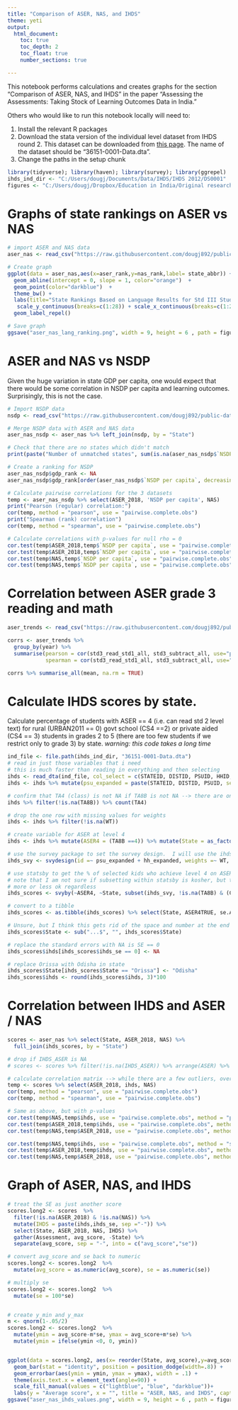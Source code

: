 ---
title: "Comparison of ASER, NAS, and IHDS"
theme: yeti
output: 
  html_document:
    toc: true
    toc_depth: 2
    toc_float: true
    number_sections: true

---

This notebook performs calculations and creates graphs for the section "Comparison of ASER, NAS, and IHDS" in the paper "Assessing the Assessments: Taking Stock of Learning Outcomes Data in India."

Others who would like to run this notebook locally will need to:

1. Install the relevant R packages
2. Download the stata version of the individual level dataset from IHDS round 2. This dataset can be downloaded from [this page](https://www.icpsr.umich.edu/web/ICPSR/studies/36151?q=india+human+development+survey&searchSource=icpsr-landing#). The name of the dataset should be "36151-0001-Data.dta".
3. Change the paths in the setup chunk

```{r setup}
library(tidyverse); library(haven); library(survey); library(ggrepel)
ihds_ind_dir <- "C:/Users/dougj/Documents/Data/IHDS/IHDS 2012/DS0001"
figures <- "C:/Users/dougj/Dropbox/Education in India/Original research/aservnas/figures"
```

# Graphs of state rankings on ASER vs NAS

```{r}
# import ASER and NAS data
aser_nas <- read_csv("https://raw.githubusercontent.com/dougj892/public-datasets/master/ASER%202018%20and%20NAS%202017%20govt%20school%20grade%203%20reading.csv")

# Create graph
ggplot(data = aser_nas,aes(x=aser_rank,y=nas_rank,label= state_abbr)) +
  geom_abline(intercept = 0, slope = 1, color="orange")  +
  geom_point(color="darkblue")  +
  theme_bw() + 
  labs(title="State Rankings Based on Language Results for Std III Students (Rural)", x = "Rank in ASER (2018)", y = "Rank in NAS (2017)") + 
   scale_y_continuous(breaks=c(1:28)) + scale_x_continuous(breaks=c(1:28))  + theme(panel.grid.minor = element_blank(), panel.grid.major = element_line(colour = "gray",size=0.1)) + 
  geom_label_repel() 

# Save graph
ggsave("aser_nas_lang_ranking.png", width = 9, height = 6 , path = figures)

```

# ASER and NAS vs NSDP
Given the huge variation in state GDP per capita, one would expect that there would be some correlation in NSDP per capita and learning outcomes. Surprisingly, this is not the case.

```{r}
# Import NSDP data
nsdp <- read_csv("https://raw.githubusercontent.com/dougj892/public-datasets/master/state%20GDP%20per%20capita.csv")

# Merge NSDP data with ASER and NAS data
aser_nas_nsdp <- aser_nas %>% left_join(nsdp, by = "State")

# Check that there are no states which didn't match
print(paste("Number of unmatched states", sum(is.na(aser_nas_nsdp$`NSDP per capita`))))

# Create a ranking for NSDP
aser_nas_nsdp$gdp_rank <- NA
aser_nas_nsdp$gdp_rank[order(aser_nas_nsdp$`NSDP per capita`, decreasing = TRUE)] <- 1:nrow(aser_nas_nsdp)

# Calculate pairwise correlations for the 3 datasets
temp <- aser_nas_nsdp %>% select(ASER_2018, 'NSDP per capita', NAS)
print("Pearson (regular) correlation:")
cor(temp, method = "pearson", use = "pairwise.complete.obs")
print("Spearman (rank) correlation")
cor(temp, method = "spearman", use = "pairwise.complete.obs")

# Calculate correlations with p-values for null rho = 0
cor.test(temp$ASER_2018,temp$`NSDP per capita`, use = "pairwise.complete.obs", method = "pearson")
cor.test(temp$ASER_2018,temp$`NSDP per capita`, use = "pairwise.complete.obs", method = "spearman")
cor.test(temp$NAS,temp$`NSDP per capita`, use = "pairwise.complete.obs", method = "pearson")
cor.test(temp$NAS,temp$`NSDP per capita`, use = "pairwise.complete.obs", method = "spearman")

```
# Correlation between ASER grade 3 reading and math

```{r}
aser_trends <- read_csv("https://raw.githubusercontent.com/dougj892/public-datasets/master/ASER%20trends%20over%20time.csv")

corrs <- aser_trends %>% 
  group_by(year) %>% 
  summarise(pearson = cor(std3_read_std1_all, std3_subtract_all, use="pairwise.complete.obs", method="pearson"),
            spearman = cor(std3_read_std1_all, std3_subtract_all, use="pairwise.complete.obs", method="spearman"))

corrs %>% summarise_all(mean, na.rm = TRUE)
```

# Calculate IHDS scores by state. 
Calculate percentage of students with ASER == 4 (i.e. can read std 2 level text) for rural (URBAN2011 == 0) govt school (CS4 ==2) or private aided (CS4 == 3) students in grades 2 to 5 (there are too few students if we restrict only to grade 3) by state. *warning: this code takes a long time* 

```{r}
ind_file <- file.path(ihds_ind_dir, "36151-0001-Data.dta")
# read in just those variables that i need
# this is much faster than reading in everything and then selecting
ihds <- read_dta(ind_file, col_select = c(STATEID, DISTID, PSUID, HHID, HHSPLITID, PERSONID, IDPSU, WT, RO3, RO7, RO5, URBAN2011, starts_with("CS"), starts_with("TA"), starts_with("ED")))
ihds <- ihds %>% mutate(psu_expanded = paste(STATEID, DISTID, PSUID, sep ="-"), hh_expanded = paste(STATEID, DISTID, PSUID, HHID, HHSPLITID, sep ="-"))

# confirm that TA4 (class) is not NA if TA8B is not NA --> there are only 38 instances when TA8B is not NA but TA4 is NA
ihds %>% filter(!is.na(TA8B)) %>% count(TA4)

# drop the one row with missing values for weights
ihds <- ihds %>% filter(!is.na(WT))

# create variable for ASER at level 4
ihds <- ihds %>% mutate(ASER4 = (TA8B ==4)) %>% mutate(State = as_factor(STATEID))

# use the survey package to set the survey design.  I will use the ihds_svy object to calculate CIs
ihds_svy <- svydesign(id =~ psu_expanded + hh_expanded, weights =~ WT, data = ihds)

# use statsby to get the % of selected kids who achieve level 4 on ASER reading by state
# note that I am not sure if subsetting within statsby is kosher, but the standard errors should be ok 
# more or less ok regardless
ihds_scores <- svyby(~ASER4, ~State, subset(ihds_svy, !is.na(TA8B) & (CS4 == 2 | CS4 == 3) & (TA4 >= 2 & TA4 <= 5) & (URBAN2011 == 0)), svymean, na.rm=TRUE)

# convert to a tibble
ihds_scores <- as.tibble(ihds_scores) %>% select(State, ASER4TRUE, se.ASER4TRUE) %>% rename(ihds = ASER4TRUE, ihds_se = se.ASER4TRUE)

# Unsure, but I think this gets rid of the space and number at the end of the state name
ihds_scores$State <- sub("...$", "", ihds_scores$State)

# replace the standard errors with NA is SE == 0
ihds_scores$ihds[ihds_scores$ihds_se == 0] <- NA

# replace Orissa with Odisha in state 
ihds_scores$State[ihds_scores$State == "Orissa"] <- "Odisha"
ihds_scores$ihds <- round(ihds_scores$ihds, 3)*100

```

# Correlation between IHDS and ASER / NAS

```{r}
scores <- aser_nas %>% select(State, ASER_2018, NAS) %>% 
  full_join(ihds_scores, by = "State")

# drop if IHDS_ASER is NA
# scores <- scores %>% filter(!is.na(IHDS_ASER)) %>% arrange(ASER) %>% select(State, ASER, IHDS_ASER, NAS, obs)

# calculate correlation matrix --> while there are a few outliers, overall the ASER data and IHDS data match Ok
temp <- scores %>% select(ASER_2018, ihds, NAS)
cor(temp, method = "pearson", use = "pairwise.complete.obs")
cor(temp, method = "spearman", use = "pairwise.complete.obs")

# Same as above, but with p-values
cor.test(temp$NAS,temp$ihds, use = "pairwise.complete.obs", method = "pearson")
cor.test(temp$ASER_2018,temp$ihds, use = "pairwise.complete.obs", method = "pearson")
cor.test(temp$NAS,temp$ASER_2018, use = "pairwise.complete.obs", method = "pearson")

cor.test(temp$NAS,temp$ihds, use = "pairwise.complete.obs", method = "spearman")
cor.test(temp$ASER_2018,temp$ihds, use = "pairwise.complete.obs", method = "spearman")
cor.test(temp$NAS,temp$ASER_2018, use = "pairwise.complete.obs", method = "spearman")

```

# Graph of ASER, NAS, and IHDS


```{r}
# treat the SE as just another score
scores.long2 <- scores  %>%
  filter(!is.na(ASER_2018) & !is.na(NAS)) %>% 
  mutate(IHDS = paste(ihds,ihds_se, sep ="-")) %>% 
  select(State, ASER_2018, NAS, IHDS) %>% 
  gather(Assessment, avg_score, -State) %>%
  separate(avg_score, sep = "-", into = c("avg_score","se"))

# convert avg_score and se back to numeric 
scores.long2 <- scores.long2  %>%
  mutate(avg_score = as.numeric(avg_score), se = as.numeric(se))

# multiply se 
scores.long2 <- scores.long2  %>%
  mutate(se = 100*se)


# create y_min and y_max
m <- qnorm(1-.05/2)
scores.long2 <- scores.long2  %>%
  mutate(ymin = avg_score-m*se, ymax = avg_score+m*se) %>%
  mutate(ymin = ifelse(ymin <0, 0, ymin))


ggplot(data = scores.long2, aes(x= reorder(State, avg_score),y=avg_score, fill= Assessment)) + 
  geom_bar(stat = "identity", position = position_dodge(width=.8)) + 
  geom_errorbar(aes(ymin = ymin, ymax = ymax), width = .1) + 
  theme(axis.text.x = element_text(angle=90)) + 
  scale_fill_manual(values = c("lightblue", "blue", "darkblue"))+
  labs(y = "Average score", x = "", title = "ASER, NAS, and IHDS", caption = "Bars on IHDS estimates show 95% confidence intervals.")
ggsave("aser_nas_ihds_values.png", width = 9, height = 6 , path = figures)
```



